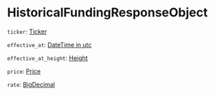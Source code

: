 # HistoricalFundingResponseObject

`ticker`: [Ticker]

`effective_at`: [DateTime in utc]

`effective_at_height`: [Height]

`price`: [Price]

`rate`: [BigDecimal]

[Ticker]: /types/ticker
[DateTime in utc]: /types/date_time
[Height]: /types/height
[Price]: /types/price
[BigDecimal]: /types/big_decimal